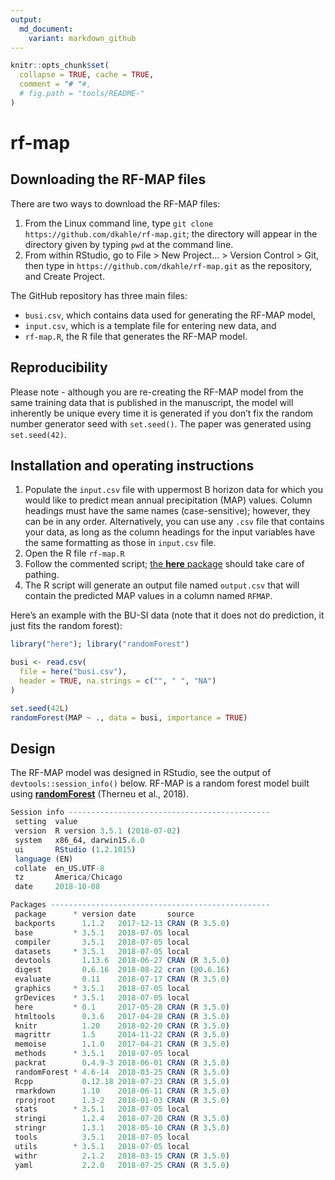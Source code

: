 ```yaml
---
output:
  md_document:
    variant: markdown_github
---
```


<!-- README.md is generated from README.Rmd. Please edit that file -->

```r
knitr::opts_chunk$set(
  collapse = TRUE, cache = TRUE,
  comment = "# "#,
  # fig.path = "tools/README-"
)
```

# rf-map


## Downloading the RF-MAP files

There are two ways to download the RF-MAP files:

1.  From the Linux command line, type `git clone https://github.com/dkahle/rf-map.git`; the directory will appear in the directory given by typing `pwd` at the command line.
2.  From within RStudio, go to File > New Project... > Version Control > Git, then type in `https://github.com/dkahle/rf-map.git` as the repository, and Create Project.

The GitHub repository has three main files: 

* `busi.csv`, which contains data used for generating the RF-MAP model,
* `input.csv`, which is a template file for entering new data, and
* `rf-map.R`, the R file that generates the RF-MAP model.




## Reproducibility

Please note - although you are re-creating the RF-MAP model from the same training data that is published in the manuscript, the model will inherently be unique every time it is generated if you don't fix the random number generator seed with `set.seed()`. The paper was generated using `set.seed(42)`.


## Installation and operating instructions

1.  Populate the `input.csv` file with uppermost B horizon data for which you would like to predict mean annual precipitation (MAP) values. Column headings must have the same names (case-sensitive); however, they can be in any order. Alternatively, you can use any `.csv` file that contains your data, as long as the column headings for the input variables have the same formatting as those in `input.csv` file.
2.  Open the R file `rf-map.R`
3.  Follow the commented script; [the __here__ package](https://cran.r-project.org/web/packages/here/index.html) should take care of pathing.
4.  The R script will generate an output file named `output.csv` that will contain the predicted MAP values in a column named `RFMAP`.


Here's an example with the BU-SI data (note that it does not do prediction, it just fits the random forest):
```r
library("here"); library("randomForest")

busi <- read.csv(
  file = here("busi.csv"), 
  header = TRUE, na.strings = c("", " ", "NA")
) 

set.seed(42L)
randomForest(MAP ~ ., data = busi, importance = TRUE)
```





## Design

The RF-MAP model was designed in RStudio, see the output of `devtools::session_info()` below. RF-MAP is a random forest model built using [__randomForest__](https://cran.r-project.org/web/packages/randomForest/index.html) (Therneu et al., 2018).
```r
Session info ---------------------------------------------
 setting  value                       
 version  R version 3.5.1 (2018-07-02)
 system   x86_64, darwin15.6.0        
 ui       RStudio (1.2.1015)          
 language (EN)                        
 collate  en_US.UTF-8                 
 tz       America/Chicago             
 date     2018-10-08                  

Packages -------------------------------------------------
 package      * version date       source        
 backports      1.1.2   2017-12-13 CRAN (R 3.5.0)
 base         * 3.5.1   2018-07-05 local         
 compiler       3.5.1   2018-07-05 local         
 datasets     * 3.5.1   2018-07-05 local         
 devtools       1.13.6  2018-06-27 CRAN (R 3.5.0)
 digest         0.6.16  2018-08-22 cran (@0.6.16)
 evaluate       0.11    2018-07-17 CRAN (R 3.5.0)
 graphics     * 3.5.1   2018-07-05 local         
 grDevices    * 3.5.1   2018-07-05 local         
 here         * 0.1     2017-05-28 CRAN (R 3.5.0)
 htmltools      0.3.6   2017-04-28 CRAN (R 3.5.0)
 knitr          1.20    2018-02-20 CRAN (R 3.5.0)
 magrittr       1.5     2014-11-22 CRAN (R 3.5.0)
 memoise        1.1.0   2017-04-21 CRAN (R 3.5.0)
 methods      * 3.5.1   2018-07-05 local         
 packrat        0.4.9-3 2018-06-01 CRAN (R 3.5.0)
 randomForest * 4.6-14  2018-03-25 CRAN (R 3.5.0)
 Rcpp           0.12.18 2018-07-23 CRAN (R 3.5.0)
 rmarkdown      1.10    2018-06-11 CRAN (R 3.5.0)
 rprojroot      1.3-2   2018-01-03 CRAN (R 3.5.0)
 stats        * 3.5.1   2018-07-05 local         
 stringi        1.2.4   2018-07-20 CRAN (R 3.5.0)
 stringr        1.3.1   2018-05-10 CRAN (R 3.5.0)
 tools          3.5.1   2018-07-05 local         
 utils        * 3.5.1   2018-07-05 local         
 withr          2.1.2   2018-03-15 CRAN (R 3.5.0)
 yaml           2.2.0   2018-07-25 CRAN (R 3.5.0)
```





